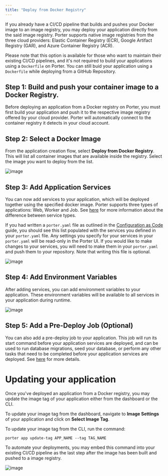 ```yaml
---
title: "Deploy from Docker Registry"
---
```


If you already have a CI/CD pipeline that builds and pushes your Docker image to an image registry, you may deploy your application directly from the said image registry.
Porter supports native image registries from the three cloud providers: Elastic Container Registry (ECR), Google Artifact Registry (GAR), and Azure Container Registry (ACR).

Please note that this option is available for those who want to maintain their existing CI/CD pipelines, and it's not required to build your applications using a `Dockerfile` on Porter.
You can still buid your application using a `Dockerfile` while deploying from a GitHub Repository.

## Step 1: Build and push your container image to a Docker Registry.

Before deploying an application from a Docker registry on Porter, you must first build your application and push it to the respective image registry offered by your cloud provider.
Porter will automatically connect to the container registry it detects in your cloud account.

## Step 2: Select a Docker Image

From the application creation flow, select **Deploy from Docker Registry**. This will list all container images that are available inside the registry. 
Select the image you want to deploy from the list.

![image](/images/deploying-applications/deploy-from-docker-registry.png)

## Step 3: Add Application Services
You can now add services to your application, which will be deployed together using the specified docker image. Porter supports three types of applications: Web, Worker and Job. 
See [here](/deploy/types-of-services) for more information about the difference between service types.

If you had written a `porter.yaml` file as outlined in the [Configuration as Code]("http://localhost:3000/deploy/configuration-as-code/overview) guide, you should see this list populated with the services you defined in your `porter.yaml` file. Any settings you specify for your services in your `porter.yaml` will be read-only in the Porter UI. 
If you would like to make changes to your services, you will need to make them in your `porter.yaml` and push them to your repository. Note that writing this file is optional.

![image](/images/deploying-applications/application-services.png)

## Step 4: Add Environment Variables
After adding services, you can add environment variables to your application. These environment variables will be available to all services in your application during runtime. 

![image](/images/deploying-applications/environment-vars.png)

## Step 5: Add a Pre-Deploy Job (Optional)
You can also add a pre-deploy job to your application. This job will run its start command before your application services are deployed, and can be used to run database migrations, seed your database, or perform any other tasks that need to be completed before your application services are deployed.
See [here](/deploy/pre-deploy-jobs) for more details.

# Updating your application

Once you've deployed an application from a Docker registry, you may update the image tag of your application either from the dashboard or the CLI.

To update your image tag from the dashboard, navigate to **Image Settings** of your application and click on **Select Image Tag**.

To update your image tag from the CLI, run the command:
```
porter app update-tag APP_NAME --tag TAG_NAME
``` 

To automate your deployments, you may embed this command into your existing CI/CD pipeline as the last step after the image has been built and pushed to a image registry.

![image](/images/deploying-applications/update-docker-app.png)